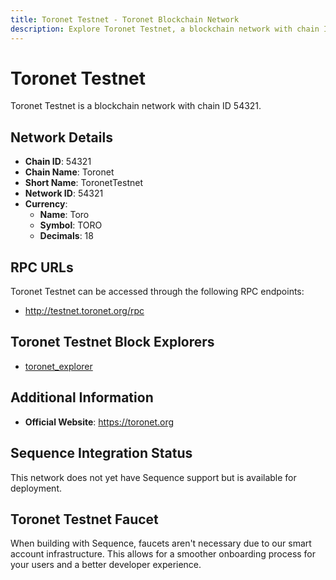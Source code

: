 ```yaml
--- 
title: Toronet Testnet - Toronet Blockchain Network
description: Explore Toronet Testnet, a blockchain network with chain ID 54321. Learn about its native currency, Toro, and how to interact with the network.
---
```


# Toronet Testnet

Toronet Testnet is a blockchain network with chain ID 54321.

## Network Details

- **Chain ID**: 54321
- **Chain Name**: Toronet
- **Short Name**: ToronetTestnet
- **Network ID**: 54321
- **Currency**: 
  - **Name**: Toro
  - **Symbol**: TORO
  - **Decimals**: 18

## RPC URLs

Toronet Testnet can be accessed through the following RPC endpoints:

- http://testnet.toronet.org/rpc

## Toronet Testnet Block Explorers

- [toronet_explorer](https://testnet.toronet.org)

## Additional Information

- **Official Website**: https://toronet.org

## Sequence Integration Status

This network does not yet have Sequence support but is available for deployment.

## Toronet Testnet Faucet

When building with Sequence, faucets aren't necessary due to our smart account infrastructure. This allows for a smoother onboarding process for your users and a better developer experience.
